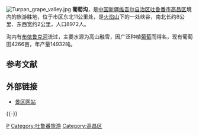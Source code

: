 [[File:Turpan_grape_valley.jpg|thumb]]
{{coord|43.0039|N|89.2423|E|type:landmark|display=title}}
'''葡萄沟'''，是[[中国|中国]][[新疆维吾尔自治区|新疆维吾尔自治区]][[吐鲁番市|吐鲁番市]][[高昌区|高昌区]]境内的旅游胜地，位于市区东北11公里处，是[[火焰山|火焰山]]下的一处峡谷，南北长约8公里、东西宽约2公里，人口8972人。

沟内有[[布依鲁克河|布依鲁克河]]流过，主要水源为高山融雪，因广泛种植[[葡萄|葡萄]]而得名，现有葡萄田4266亩，年产量14932吨。

== 参考文献 ==
{{Reflist}}

== 外部链接 ==
* [https://web.archive.org/web/20080808113359/http://www.turpangrapevalley.com/ 景区网站]

{{-}}
{{国家5A旅游景区}}
[[Category:新疆旅游景点|P]]
[[Category:吐鲁番旅游|Category:吐鲁番旅游]]
[[Category:高昌区|Category:高昌区]]